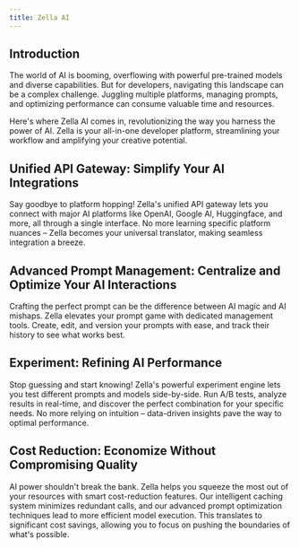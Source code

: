 ```yaml
---
title: Zella AI
---
```


## Introduction
The world of AI is booming, overflowing with powerful pre-trained models and diverse capabilities. But for developers,
navigating this landscape can be a complex challenge. Juggling multiple platforms, managing prompts, and optimizing
performance can consume valuable time and resources.

Here's where Zella AI comes in, revolutionizing the way you harness the power of AI. Zella is your all-in-one developer platform,
streamlining your workflow and amplifying your creative potential.

## Unified API Gateway: Simplify Your AI Integrations
Say goodbye to platform hopping! Zella's unified API gateway lets you connect with major AI platforms like OpenAI, Google AI, Huggingface, and more,
all through a single interface. No more learning specific platform nuances – Zella becomes your universal translator, making seamless integration a breeze.

## Advanced Prompt Management: Centralize and Optimize Your AI Interactions
Crafting the perfect prompt can be the difference between AI magic and AI mishaps. Zella elevates your prompt game with dedicated management tools.
Create, edit, and version your prompts with ease, and track their history to see what works best.

## Experiment: Refining AI Performance
Stop guessing and start knowing! Zella's powerful experiment engine lets you test different prompts and models side-by-side. Run A/B tests, analyze results
in real-time, and discover the perfect combination for your specific needs. No more relying on intuition – data-driven insights pave the way to optimal performance.

## Cost Reduction: Economize Without Compromising Quality
AI power shouldn't break the bank. Zella helps you squeeze the most out of your resources with smart cost-reduction features.
Our intelligent caching system minimizes redundant calls, and our advanced prompt optimization techniques lead to more efficient model execution.
This translates to significant cost savings, allowing you to focus on pushing the boundaries of what's possible.

